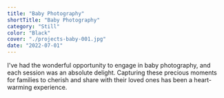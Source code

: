 ```yaml
---
title: "Baby Photography"
shortTitle: "Baby Photography"
category: "Still"
color: "Black"
cover: "./projects-baby-001.jpg"
date: "2022-07-01"
---
```


I've had the wonderful opportunity to engage in baby photography, and each session was an absolute delight. Capturing these precious moments for families to cherish and share with their loved ones has been a heart-warming experience.